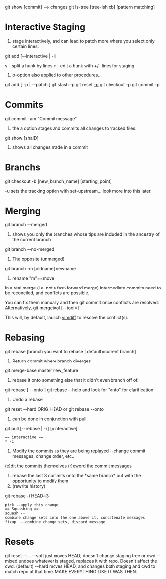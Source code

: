 git show [commit] --> changes
git ls-tree [tree-ish ob] [pattern matching]

= Interactive Staging =

# stage interactively, and can lead to patch more where you select only certain lines:
git add [--interactive | -i]

s - split a hunk by lines
e - edit a hunk with +/- lines for staging

# p-option also applied to other procedures...
git add [ -p | --patch ]
git stash -p
git reset [[-p]]
git checkout -p
git commit -p

= Commits =
git commit -am "Commit message"
# the a option stages and commits all changes to tracked files.

git show [shaID]
# shows all changes made in a commit

= Branchs =
git checkout -b [new_branch_name] [starting_point]

-u sets the tracking option with set-upstream... look more into this later.

= Merging =

git branch --merged 
# shows you only the branches whose tips are included in the ancestry of the current branch
git branch --no-merged 
# The opposite (unmerged)
git branch -m [oldname] newname
#rename "m"==move

In a real merge (i.e. not a fast-forward merge) intermediate commits need to be reconciled, and conflicts are possible.

You can fix them manually and then git commit once conflicts are resolved.
Alternatively, git mergetool [--tool=<tool>]

This will, by default, launch [[../vim/vimdiff#Mergetool|vimdiff]] to resolve the conflict(s).

= Rebasing =

git rebase <new_base_branch> [branch you want to rebase | default=current branch]

# Return commit where branch diverges
git merge-base master new_feature

# rebase it onto something else that it didn't even branch off of.
git rebase [ --onto <branch> ] <new_base> <branch>
git rebase --help and look for "onto" for clarification

# Undo a rebase
git reset --hard ORIG_HEAD
or
git rebase --onto <original parent commit> <upstream> <branch>

# can be done in conjunction with pull
git pull [--rebase | -r] [=interactive]

 == interactive ==
 * -i 
# Modify the commits as they are being replayed --change commit messages, change order, etc..
(e)dit the commits themselves
(r)eword the commit messages
# rebase the last 3 commits onto the *same branch* but with the opportunity to modify them
# (rewrite history)
git rebase -i HEAD~3

 pick --apply this change
 == Squashing ==
 squash --combine change sets into the one above it, concatenate messages
 fixup  --combine change sets, discard message
 
= Resets =
git reset --...
--soft just moves HEAD; doesn't change staging tree or cwd
--mixed undoes whatever is staged, replaces it with repo. Doesn't affect the cwd. (default)
--hard moves HEAD, and changes both staging and cwd to match repo at that time. MAKE EVERYTHING LIKE IT WAS THEN.
